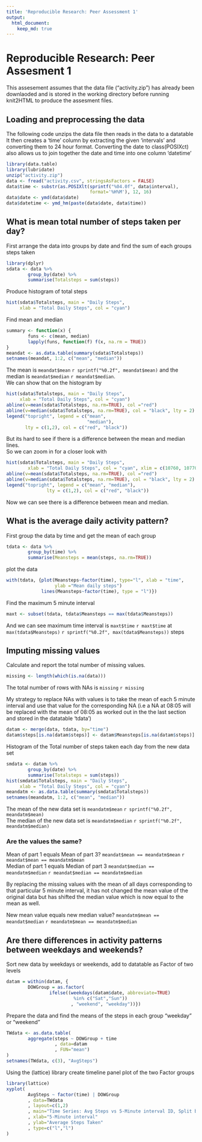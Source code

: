 ```yaml
---
title: 'Reproducible Research: Peer Assessment 1'
output:
  html_document:
    keep_md: true
---
```

# Reproducible Research: Peer Assesment 1

This assesement assumes that the data file ("activity.zip") has already been downlaoded and is stored in the working directory before running knit2HTML to produce the assesment files.

## Loading and preprocessing the data

The following code unzips the data file then reads in the data to a datatable 
It then creates a 'time' column by extracting the given 'intervals' and converting them to 24 hour format.
Converting the date to class(POSIXct) also allows us to join together the date and time into one column 'datetime'

```r
library(data.table)
library(lubridate)
unzip("activity.zip")
data <- fread("activity.csv", stringsAsFactors = FALSE)
data$time <- substr(as.POSIXlt(sprintf("%04.0f", data$interval), 
                               format='%H%M'), 12, 16)
data$date <- ymd(data$date)
data$datetime <- ymd_hm(paste(data$date, data$time))
```


## What is mean total number of steps taken per day?

First arrange the data into groups by date and find the sum of each groups steps taken

```r
library(dplyr)
sdata <- data %>%
        group_by(date) %>%
        summarise(Totalsteps = sum(steps))
```

Produce histogram of total steps    
     
```r
hist(sdata$Totalsteps, main = "Daily Steps",
     xlab = "Total Daily Steps", col = "cyan")
```

Find mean and median

```r
summary <- function(x) {
        funs <- c(mean, median)
        lapply(funs, function(f) f(x, na.rm = TRUE))
}
meandat <- as.data.table(summary(sdata$Totalsteps))
setnames(meandat, 1:2, c("mean", "median"))
```

The mean is `meandat$mean` `r sprintf("%0.2f", meandat$mean)` and the median is `meandat$median` `r meandat$median`.  
We can show that on the histogram by

```r
hist(sdata$Totalsteps, main = "Daily Steps",
     xlab = "Total Daily Steps", col = "cyan")
abline(v=mean(sdata$Totalsteps, na.rm=TRUE), col ="red")
abline(v=median(sdata$Totalsteps, na.rm=TRUE), col = "black", lty = 2)
legend("topright", legend = c("mean",
                              "median"), 
       lty = c(1,2), col = c("red", "black"))
```

But its hard to see if there is a difference between the mean and median lines.  
So we can zoom in for a closer look with

```r
hist(sdata$Totalsteps, main = "Daily Steps",
        xlab = "Total Daily Steps", col = "cyan", xlim = c(10760, 10770))
abline(v=mean(sdata$Totalsteps, na.rm=TRUE), col ="red")
abline(v=median(sdata$Totalsteps, na.rm=TRUE), col = "black", lty = 2)
legend("topright", legend = c("mean", "median"), 
               lty = c(1,2), col = c("red", "black"))
```

Now we can see there is a difference between mean and median.

## What is the average daily activity pattern?

First group the data by time and get the mean of each group

```r
tdata <- data %>%
        group_by(time) %>%
        summarise(Meansteps = mean(steps, na.rm=TRUE)) 
```

plot the data

```r
with(tdata, {plot(Meansteps~factor(time), type="l", xlab = "time", 
                  ylab ="Mean daily steps")
             lines(Meansteps~factor(time), type = "l")})
```

Find the maximum 5 minute interval

```r
maxt <- subset(tdata, tdata$Meansteps == max(tdata$Meansteps))
```

And we can see maximum time interval is `maxt$time` `r maxt$time` at `max(tdata$Meansteps)` `r sprintf("%0.2f", max(tdata$Meansteps))` steps


## Imputing missing values

Calculate and report the total number of missing values.
```r
missing <- length(which(is.na(data)))
```
The total number of rows with NAs is `missing` `r missing`

My strategy to replace NAs with values is to take the mean of each 5 minute interval and use that value for the corresponding NA (i.e a NA at 08:05 will be replaced with the mean of 08:05 as worked out in the the last section and stored in the datatable 'tdata')

```r
datam <- merge(data, tdata, by="time")
datam$steps[is.na(datam$steps)] <- datam$Meansteps[is.na(datam$steps)]
```

Histogram of the Total number of steps taken each day from the new data set

```r
smdata <- datam %>%
        group_by(date) %>%
        summarise(Totalsteps = sum(steps))
hist(smdata$Totalsteps, main = "Daily Steps",
     xlab = "Total Daily Steps", col = "cyan")
meandatm <- as.data.table(summary(smdata$Totalsteps))
setnames(meandatm, 1:2, c("mean", "median"))
```

The mean of the new data set is `meandatm$mean` `r sprintf("%0.2f", meandatm$mean)`  
The median of the new data set is `meandatm$median` `r sprintf("%0.2f", meandatm$median)`

### Are the values the same?

Mean of part 1 equals Mean of part 3? `meandat$mean == meandatm$mean` `r meandat$mean == meandatm$mean`  
Median of part 1 equals Median of part 3 `meandat$median == meandatm$median` `r meandat$median == meandatm$median`

By replacing the missing values with the mean of all days corresponding to that particular 5 minute interval, it has not changed the mean value of the original data but has shifted the median value which is now equal to the mean as well.

New mean value equals new median value? `meandatm$mean == meandat$median` `r meandatm$mean == meandatm$median`


## Are there differences in activity patterns between weekdays and weekends?

Sort new data by weekdays or weekends, add to datatable as Factor of two levels

```r
datam = within(datam, {
        DOWGroup = as.factor( 
                ifelse((weekdays(datam$date, abbreviate=TRUE) 
                         %in% c("Sat","Sun")) 
                        , "weekend", "weekday"))})
```

Prepare the data and find the means of the steps in each group "weekday" or "weekend"

```r
TWdata <- as.data.table(
        aggregate(steps ~ DOWGroup + time 
                  , data=datam
                  , FUN="mean")
)
setnames(TWdata, c(3), "AvgSteps")
```

Using the (lattice) library create timeline panel plot of the two Factor groups

```r
library(lattice)
xyplot(
        AvgSteps ~ factor(time) | DOWGroup
        , data=TWdata
        , layout=c(1,2)
        , main="Time Series: Avg Steps vs 5-Minute interval ID, Split by DOW Group"
        , xlab="5-Minute interval"
        , ylab="Average Steps Taken"
        , type=c("l","l")
)
```


